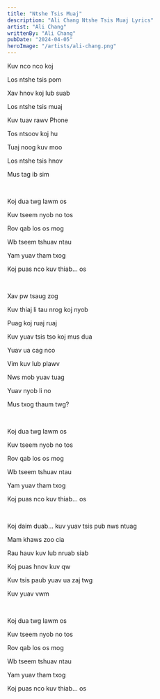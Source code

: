 ```yaml
---
title: "Ntshe Tsis Muaj"
description: "Ali Chang Ntshe Tsis Muaj Lyrics"
artist: "Ali Chang"
writtenBy: "Ali Chang"
pubDate: "2024-04-05"
heroImage: "/artists/ali-chang.png"
---
```


Kuv nco nco koj

Los ntshe tsis pom

Xav hnov koj lub suab

Los ntshe tsis muaj

Kuv tuav rawv Phone

Tos ntsoov koj hu

Tuaj noog kuv moo

Los ntshe tsis hnov

Mus tag ib sim

<br />

Koj dua twg lawm os

Kuv tseem nyob no tos

Rov qab los os mog

Wb tseem tshuav ntau

Yam yuav tham txog

Koj puas nco kuv thiab... os

<br />

Xav pw tsaug zog

Kuv thiaj li tau nrog koj nyob

Puag koj ruaj ruaj

Kuv yuav tsis tso koj mus dua

Yuav ua cag nco

Vim kuv lub plawv

Nws mob yuav tuag

Yuav nyob li no

Mus txog thaum twg?

<br />

Koj dua twg lawm os

Kuv tseem nyob no tos

Rov qab los os mog

Wb tseem tshuav ntau

Yam yuav tham txog

Koj puas nco kuv thiab... os

<br />

Koj daim duab... kuv yuav tsis pub nws ntuag

Mam khaws zoo cia

Rau hauv kuv lub nruab siab

Koj puas hnov kuv qw

Kuv tsis paub yuav ua zaj twg

Kuv yuav vwm

<br />

Koj dua twg lawm os

Kuv tseem nyob no tos

Rov qab los os mog

Wb tseem tshuav ntau

Yam yuav tham txog

Koj puas nco kuv thiab... os
